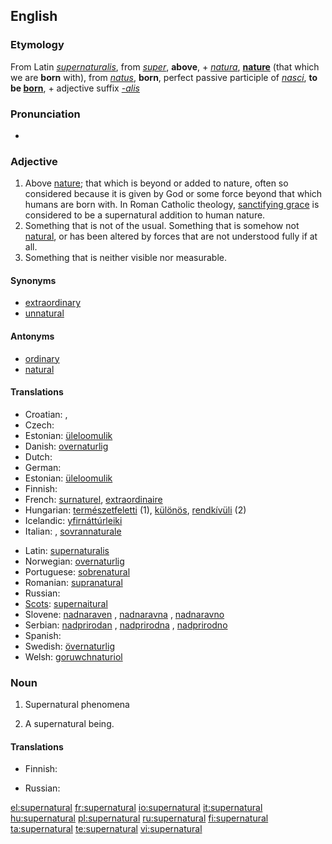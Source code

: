 ==English==

===Etymology===
From Latin ''[[supernaturalis]]'', from ''[[super]]'', '''above''', + ''[[natura]]'', '''[[nature]]''' (that which we are '''born''' with), from ''[[natus]]'', '''born''', perfect passive participle of ''[[nasci]]'', '''to be [[born]]''', + adjective suffix ''[[-alis]]''

===Pronunciation===
* {{audio|en-us-supernatural.ogg|Audio (US)}}

===Adjective===
{{en-adj}}

# Above [[nature]]; that which is beyond or added to nature, often so considered because it is given by God or some force beyond that which humans are born with.  In Roman Catholic theology, [[w:sanctifying grace|sanctifying grace]] is considered to be a supernatural addition to human nature.
# Something that is not of the usual.  Something that is somehow not [[natural]], or has been altered by forces that are not understood fully if at all.
# Something that is neither visible nor measurable.

====Synonyms====
* [[extraordinary]]
* [[unnatural]]

====Antonyms====
* [[ordinary]]
* [[natural]]

====Translations====
{{top}}
* Croatian: {{t|hr|natprirodan|alt=natprírodan}}, {{t|hr|nadnaravan|alt=nadnárāvan}}
* Czech: {{t-|cs|nadpřirozený|m}}
* Estonian: [[üleloomulik]]
* Danish: [[overnaturlig]]
* Dutch: {{t+|nl|bovennatuurlijk}}
* German: {{t-|de|übernatürlich}}
* Estonian: [[üleloomulik]]
* Finnish: {{t-|fi|yliluonnollinen}}
* French: [[surnaturel]], [[extraordinaire]]
* Hungarian: [[természetfeletti]] (1), [[különös]], [[rendkívüli]] (2)
* Icelandic: [[yfirnáttúrleiki]]
* Italian: {{t+|it|soprannaturale}}, [[sovrannaturale]]
{{mid}}
* Latin: [[supernaturalis]]
* Norwegian: [[overnaturlig]]
* Portuguese: [[sobrenatural]]
* Romanian: [[supranatural]]
* Russian: {{t+|ru|сверхъестественный|sc=Cyrl}}
* [[Scots]]: [[supernaitural]]
* Slovene: [[nadnaraven]] {{m}}, [[nadnaravna]] {{f}}, [[nadnaravno]] {{n}}
* Serbian: [[nadprirodan]] {{m}}, [[nadprirodna]] {{f}}, [[nadprirodno]] {{n}}
* Spanish: {{t-|es|sobrenatural}}
* Swedish: [[övernaturlig]]
* Welsh: [[goruwchnaturiol]]
{{bottom}}

===Noun===
{{en-noun|-}}

# Supernatural phenomena
# {{countable}} A supernatural being.

====Translations====
{{top}}
* Finnish: {{t-|fi|yliluonnollinen}}
{{mid}}
* Russian: {{t|ru|сверхъестественное|sc=Cyrl}}
{{bottom}}

[[el:supernatural]]
[[fr:supernatural]]
[[io:supernatural]]
[[it:supernatural]]
[[hu:supernatural]]
[[pl:supernatural]]
[[ru:supernatural]]
[[fi:supernatural]]
[[ta:supernatural]]
[[te:supernatural]]
[[vi:supernatural]]